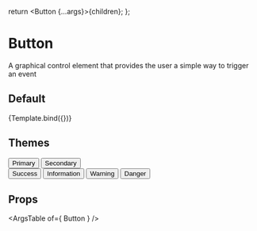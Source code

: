 
<Meta title="Atoms/Button" component={Button} />

  return <Button {...args}>{children}</Button>;
};

# Button

A graphical control element that provides the user a simple way to trigger an event

## Default

<Canvas>
  <Story
    name="Default"
    args={{
      theme: "primary",
      children: "Click Me!",
    }}
    argTypes={{
      theme: {
        options: ["primary", "secondary", "success", "info", "warn", "danger"],
        control: { type: "radio" },
      },
    }}
  >
    {Template.bind({})}
  </Story>
</Canvas>

## Themes

<Canvas>
  <Story name="Themes">
    <div className="space-x-2 mb-4">
      <Button theme="primary">Primary</Button>
      <Button theme="secondary">Secondary</Button>
    </div>
    <div className="space-x-2 mb-4">
      <Button theme="success">Success</Button>
      <Button theme="info">Information</Button>
      <Button theme="warn">Warning</Button>
      <Button theme="danger">Danger</Button>
    </div>
  </Story>
</Canvas>

## Props

<ArgsTable of={ Button } />